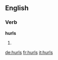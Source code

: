 ==English==

===Verb===
'''hurls'''

# {{third-person singular of|hurl}}

[[de:hurls]]
[[fr:hurls]]
[[it:hurls]]